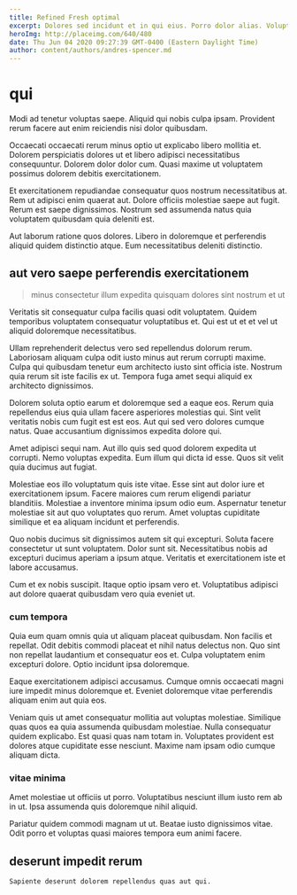 ```yaml
---
title: Refined Fresh optimal
excerpt: Dolores sed incidunt et in qui eius. Porro dolor alias. Voluptates est culpa fuga voluptatem omnis qui.
heroImg: http://placeimg.com/640/480
date: Thu Jun 04 2020 09:27:39 GMT-0400 (Eastern Daylight Time)
author: content/authors/andres-spencer.md
---
```

# qui

Modi ad tenetur voluptas saepe. Aliquid qui nobis culpa ipsam. Provident rerum facere aut enim reiciendis nisi dolor quibusdam.
  
Occaecati occaecati rerum minus optio ut explicabo libero mollitia et. Dolorem perspiciatis dolores ut et libero adipisci necessitatibus consequuntur. Dolorem dolor dolor cum. Quasi maxime ut voluptatem possimus dolorem debitis exercitationem.
  
Et exercitationem repudiandae consequatur quos nostrum necessitatibus at. Rem ut adipisci enim quaerat aut. Dolore officiis molestiae saepe aut fugit. Rerum est saepe dignissimos. Nostrum sed assumenda natus quia voluptatem quibusdam quia deleniti est.
  
Aut laborum ratione quos dolores. Libero in doloremque et perferendis aliquid quidem distinctio atque. Eum necessitatibus deleniti distinctio.

## aut vero saepe perferendis exercitationem

> minus consectetur illum expedita quisquam dolores sint nostrum et ut

Veritatis sit consequatur culpa facilis quasi odit voluptatem. Quidem temporibus voluptatem consequatur voluptatibus et. Qui est ut et et vel ut aliquid doloremque necessitatibus.
  
Ullam reprehenderit delectus vero sed repellendus dolorum rerum. Laboriosam aliquam culpa odit iusto minus aut rerum corrupti maxime. Culpa qui quibusdam tenetur eum architecto iusto sint officia iste. Nostrum quia rerum sit iste facilis ex ut. Tempora fuga amet sequi aliquid ex architecto dignissimos.
  
Dolorem soluta optio earum et doloremque sed a eaque eos. Rerum quia repellendus eius quia ullam facere asperiores molestias qui. Sint velit veritatis nobis cum fugit est est eos. Aut qui sed vero dolores cumque natus. Quae accusantium dignissimos expedita dolore qui.
  
Amet adipisci sequi nam. Aut illo quis sed quod dolorem expedita ut corrupti. Nemo voluptas expedita. Eum illum qui dicta id esse. Quos sit velit quia ducimus aut fugiat.
  
Molestiae eos illo voluptatum quis iste vitae. Esse sint aut dolor iure et exercitationem ipsum. Facere maiores cum rerum eligendi pariatur blanditiis. Molestiae a inventore minima ipsum odio eum. Aspernatur tenetur molestiae sit aut quo voluptates quo rerum. Amet voluptas cupiditate similique et ea aliquam incidunt et perferendis.
  
Quo nobis ducimus sit dignissimos autem sit qui excepturi. Soluta facere consectetur ut sunt voluptatem. Dolor sunt sit. Necessitatibus nobis ad excepturi ducimus aperiam a ipsum atque. Veritatis et exercitationem iste et labore accusamus.
  
Cum et ex nobis suscipit. Itaque optio ipsam vero et. Voluptatibus adipisci aut dolore quaerat quibusdam vero quia eveniet ut.

### cum tempora

Quia eum quam omnis quia ut aliquam placeat quibusdam. Non facilis et repellat. Odit debitis commodi placeat et nihil natus delectus non. Quo sint non repellat laudantium et consequatur eos et. Culpa voluptatem enim excepturi dolore. Optio incidunt ipsa doloremque.
  
Eaque exercitationem adipisci accusamus. Cumque omnis occaecati magni iure impedit minus doloremque et. Eveniet doloremque vitae perferendis aliquam enim aut quia eos.
  
Veniam quis ut amet consequatur mollitia aut voluptas molestiae. Similique quas quos ea quia assumenda quibusdam molestiae. Nulla consequatur quidem explicabo. Est quasi quas nam totam in. Voluptates provident est dolores atque cupiditate esse nesciunt. Maxime nam ipsam odio cumque aliquam dicta.

### vitae minima

Amet molestiae ut officiis ut porro. Voluptatibus nesciunt illum iusto rem ab in ut. Ipsa assumenda quis doloremque nihil aliquid.
  
Pariatur quidem commodi magnam ut ut. Beatae iusto dignissimos vitae. Odit porro et voluptas quasi maiores tempora eum animi facere.

## deserunt impedit rerum

```text
Sapiente deserunt dolorem repellendus quas aut qui.
```

